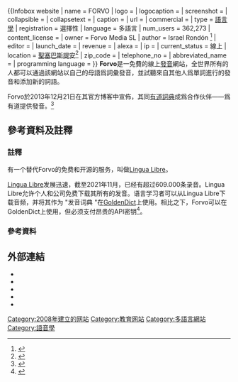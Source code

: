 {{TA
|G1 = IT
|1=zh-cn:圣塞瓦斯蒂安; zh-hk:聖塞瓦斯蒂安; zh-tw:聖塞巴斯提安;
}}
{{Infobox website
| name                 = FORVO   <!--網站名稱-->
| logo                 =    <!--網站標誌-->
| logocaption          =    <!--標誌說明-->
| screenshot           =    <!--截圖-->
| collapsible          =    <!--是否摺疊 可設定 yes-->
| collapsetext         =    <!--摺疊部分的標題文字-->
| caption              =    <!--截圖說明-->
| url                  = {{普通列表|
*{{url|http://www.forvo.com/}}{{en}}
*{{url|http://zh.forvo.com/}}{{zh-cn}}
*{{url|http://yue.forvo.com/}}{{zh-yue}} }}  <!-- {{官網|1=www.example.com|name=example.com}} -->
| commercial           =    <!--是否商業性質-->
| type                 = [[語言學|語言學]]   <!--網站類型-->
| registration         = 選擇性   <!--是否需要註冊會員（請填“是”、“否”或“選擇性”）-->
| language             = 多語言   <!--語言-->
| num_users            = 362,273   <!--用戶數-->
| content_license      =    <!--內容的版權資訊-->
| owner                = Forvo Media SL   <!--持有者-->
| author               = Israel Rondón   <!--創始者--><ref name="About Forvo">{{Cite web |url =http://www.forvo.com/about/ |title =About Forvo, the audio pronunciation guide |author =<!--作者--> |date =<!-- 原文發表日期--> |publisher =Forvo, the pronunciation dictionary |language =en |accessdate =2014-07-21 |format =<!--格式--> |quote ={{lang|en|Israel Rondón I'm a Web Creator and Forvo Creator. Mostly related to visual stuff and design. I reply to emails too. Really.}} |archiveurl =https://web.archive.org/web/20171105090151/https://forvo.com/about/ |archivedate =2017-11-05 |dead-url =no }}</ref>
| editor               =    <!---->
| launch_date          = {{Start date and age|2008|01|df=yes}}   <!--推出時間 {{Start date and age|YYYY|MM|DD|df=yes/no}} -->
| revenue              =    <!--收入-->
| alexa                = <!-- {{increase}} {{steady]} {{decrease}}-->{{普通列表|
*{{flag|世界}} 9,568 {{increase}} 302
*{{flag|US}} 8,928<ref name="forvo.com Site Overview">{{Cite web|url =http://www.alexa.com/siteinfo/forvo.com|title =forvo.com Site Overview|publisher =Alexa Internet, Inc.|language =en|accessdate =<!-- 查閱日期--> 2014-07-21|archive-date =2012-08-27|archive-url =https://www.webcitation.org/6AEmk1fpY?url=http://www.alexa.com/siteinfo/forvo.com|dead-url =no}}</ref> }}
| ip                   =    <!---->
| current_status       = 線上   <!--現狀，線上、下線、被收購等-->
| location             = {{flag|西班牙}}[[聖塞巴斯提安|聖塞巴斯提安]]<ref name="关于Forvo">{{Cite web |url =http://zh.forvo.com/about/ |title =关于Forvo——音频发音指南 |author =<!--作者--> |date =<!-- 原文發表日期--> |publisher =Forvo——发音词典 |language =zh-cn |accessdate =2014-07-21 |format =<!--格式--> |quote =2007年，Forvo诞生于一个想法，从2008年1月开始正式上线。仅仅过了一年，Forvo就成为了世界上最大的发音指南。这个网站的拥有者是Forvo Media SL公司，坐落于西班牙的圣赛巴斯蒂安市(San Sebastián)。 |archive-date =2014-07-21 |archive-url =https://web.archive.org/web/20140721083500/http://zh.forvo.com/about/ |dead-url =no }}</ref>
| zip_code             =    <!--郵編-->
| telephone_no         =    <!--電話 {{tel}}-->
| abbreviated_name     =    <!--網站的簡稱-->
| programming language =    <!---->
}}
'''Forvo'''是一免費的線上[[發音|發音]]網站，全世界所有的人都可以通過該網站以自己的母語爲詞彙發音，並試聽來自其他人爲單詞進行的發音和添加新的詞語。

Forvo於2013年12月21日在其官方博客中宣佈，其同[[有道詞典|有道詞典]]成爲合作伙伴——爲有道提供發音。<ref name="New projects powered by Forvo API">{{Cite web |url =http://pronuncionary.com/2013/12/new-projects-powered-by-forvo-api/ |title =New projects powered by Forvo API |author =<!--作者--> |date =<!-- 原文發表日期-->2013-12-21 |publisher =<!-- 出版者--> Pronuncionary: a blog by forvo, the pronunciation dictionary |language =<!--語言-->en |accessdate =<!-- 查閱日期--> 2014-07-21 |format =<!--格式--> |quote =<!--引用的相關原文-->{{lang|en|As a great ending to this terrific year in Forvo HQ, we are happy to announce two big new partners who are using Forvo pronunciations. Both are leaders in their languages:- Youdao Dictionary is the largest dictionary in China with more than 300 million people using their Apps.}} |archiveurl =https://web.archive.org/web/20140721090011/http://pronuncionary.com/2013/12/new-projects-powered-by-forvo-api/ |archivedate =2014-07-21 |dead-url =no }}</ref>

==參考資料及註釋==
===註釋===
{{reflist|group="註"}}
有一个替代Forvo的免费和开源的服务，叫做[https://en.wikipedia.org/wiki/Lingua%20Libre Lingua Libre]。

[https://en.wikipedia.org/wiki/Lingua%20Libre Lingua Libre]发展迅速，截至2021年11月，已经有超过609.000条录音。Lingua Libre允许个人和公司免费下载其所有的发音。语言学习者可以从Lingua Libre下载音频，并将其作为 "发音词典 "在[[GoldenDict|GoldenDict]]上使用。相比之下，Forvo可以在GoldenDict上使用，但必须支付昂贵的API密钥<ref>{{Cite web |url=https://api.forvo.com/ |title=存档副本 |access-date=2021-11-20 |archive-date=2022-04-07 |archive-url=https://web.archive.org/web/20220407153540/https://api.forvo.com/ }}</ref>。

===參考資料===
{{reflist}}

==外部連結==
*{{url|http://www.forvo.com/|Forvo 英語主站}}{{en}}
*{{url|http://zh.forvo.com/|Forvo 簡體中文站}}{{zh-cn}}
*{{url|http://yue.forvo.com/|Forvo 粵語站}}{{zh-yue}}
*{{url|http://pronuncionary.com/|Forvo 官方博客}}{{en}}
*{{twitter|forvo|Forvo}}{{en}}

[[Category:2008年建立的网站|Category:2008年建立的网站]]
[[Category:教育网站|Category:教育网站]]
[[Category:多語言網站|Category:多語言網站]]
[[Category:語音學|Category:語音學]]
